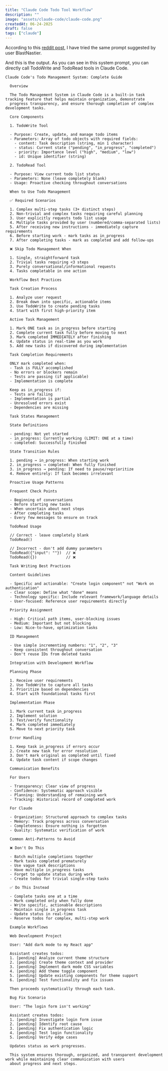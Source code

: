 ```yaml
---
title: "Claude Code Todo Tool Workflow"
description: ""
image: "assets/claude-code/claude-code.png"
createdAt: 06-24-2025
draft: false
tags: ["claude"]
---
```


According to this [reddit post](https://www.reddit.com/r/ClaudeAI/comments/1kt5yo5/claude_code_adding_use_a_todo_list_and_solve/), I have tried the same prompt suggested by user BlastNastier.

And this is the output. As you can see in this system prompt, you can directly call TodoWrite and TodoRead tools in Claude Code.

```plaintext
Claude Code's Todo Management System: Complete Guide

  Overview

  The Todo Management System in Claude Code is a built-in task tracking feature that helps maintain organization, demonstrate
  progress transparency, and ensure thorough completion of complex development tasks.

  Core Components

  1. TodoWrite Tool

  - Purpose: Create, update, and manage todo items
  - Parameters: Array of todo objects with required fields:
    - content: Task description (string, min 1 character)
    - status: Current state ("pending", "in_progress", "completed")
    - priority: Importance level ("high", "medium", "low")
    - id: Unique identifier (string)

  2. TodoRead Tool

  - Purpose: View current todo list status
  - Parameters: None (leave completely blank)
  - Usage: Proactive checking throughout conversations

  When to Use Todo Management

  ✅ Required Scenarios

  1. Complex multi-step tasks (3+ distinct steps)
  2. Non-trivial and complex tasks requiring careful planning
  3. User explicitly requests todo list usage
  4. Multiple tasks provided by user (numbered/comma-separated lists)
  5. After receiving new instructions - immediately capture requirements
  6. Before starting work - mark tasks as in_progress
  7. After completing tasks - mark as completed and add follow-ups

  ❌ Skip Todo Management When

  1. Single, straightforward task
  2. Trivial tasks requiring <3 steps
  3. Purely conversational/informational requests
  4. Tasks completable in one action

  Workflow Best Practices

  Task Creation Process

  1. Analyze user request
  2. Break down into specific, actionable items
  3. Use TodoWrite to create pending tasks
  4. Start with first high-priority item

  Active Task Management

  1. Mark ONE task as in_progress before starting
  2. Complete current task fully before moving to next
  3. Mark completed IMMEDIATELY after finishing
  4. Update status in real-time as you work
  5. Add new tasks if discovered during implementation

  Task Completion Requirements

  ONLY mark completed when:
  - Task is FULLY accomplished
  - No errors or blockers remain
  - Tests are passing (if applicable)
  - Implementation is complete

  Keep as in_progress if:
  - Tests are failing
  - Implementation is partial
  - Unresolved errors exist
  - Dependencies are missing

  Task States Management

  State Definitions

  - pending: Not yet started
  - in_progress: Currently working (LIMIT: ONE at a time)
  - completed: Successfully finished

  State Transition Rules

  1. pending → in_progress: When starting work
  2. in_progress → completed: When fully finished
  3. in_progress → pending: If need to pause/reprioritize
  4. Remove entirely: If task becomes irrelevant

  Proactive Usage Patterns

  Frequent Check Points

  - Beginning of conversations
  - Before starting new tasks
  - When uncertain about next steps
  - After completing tasks
  - Every few messages to ensure on track

  TodoRead Usage

  // Correct - leave completely blank
  TodoRead()

  // Incorrect - don't add dummy parameters
  TodoRead({"input": ""})  // ❌
  TodoRead({})             // ❌

  Task Writing Best Practices

  Content Guidelines

  - Specific and actionable: "Create login component" not "Work on authentication"
  - Clear scope: Define what "done" means
  - Technology specific: Include relevant framework/language details
  - User-focused: Reference user requirements directly

  Priority Assignment

  - High: Critical path items, user-blocking issues
  - Medium: Important but not blocking
  - Low: Nice-to-have, optimization tasks

  ID Management

  - Use simple incrementing numbers: "1", "2", "3"
  - Keep consistent throughout conversation
  - Don't reuse IDs from deleted tasks

  Integration with Development Workflow

  Planning Phase

  1. Receive user requirements
  2. Use TodoWrite to capture all tasks
  3. Prioritize based on dependencies
  4. Start with foundational tasks first

  Implementation Phase

  1. Mark current task in_progress
  2. Implement solution
  3. Test/verify functionality
  4. Mark completed immediately
  5. Move to next priority task

  Error Handling

  1. Keep task in_progress if errors occur
  2. Create new task for error resolution
  3. Don't mark original as completed until fixed
  4. Update task content if scope changes

  Communication Benefits

  For Users

  - Transparency: Clear view of progress
  - Confidence: Systematic approach visible
  - Planning: Understanding of remaining work
  - Tracking: Historical record of completed work

  For Claude

  - Organization: Structured approach to complex tasks
  - Memory: Track progress across conversation
  - Completeness: Ensure nothing is forgotten
  - Quality: Systematic verification of work

  Common Anti-Patterns to Avoid

  ❌ Don't Do This

  - Batch multiple completions together
  - Mark tasks completed prematurely
  - Use vague task descriptions
  - Have multiple in_progress tasks
  - Forget to update status during work
  - Create todos for trivial single-step tasks

  ✅ Do This Instead

  - Complete tasks one at a time
  - Mark completed only when fully done
  - Write specific, actionable descriptions
  - Maintain single in_progress task
  - Update status in real-time
  - Reserve todos for complex, multi-step work

  Example Workflows

  Web Development Project

  User: "Add dark mode to my React app"

  Assistant creates todos:
  1. [pending] Analyze current theme structure
  2. [pending] Create theme context and provider
  3. [pending] Implement dark mode CSS variables
  4. [pending] Add theme toggle component
  5. [pending] Update existing components for theme support
  6. [pending] Test functionality and fix issues

  Then proceeds systematically through each task.

  Bug Fix Scenario

  User: "The login form isn't working"

  Assistant creates todos:
  1. [pending] Investigate login form issue
  2. [pending] Identify root cause
  3. [pending] Fix authentication logic
  4. [pending] Test login functionality
  5. [pending] Verify edge cases

  Updates status as work progresses.

  This system ensures thorough, organized, and transparent development work while maintaining clear communication with users
  about progress and next steps.

```
